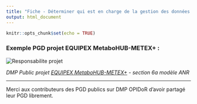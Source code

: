 ```yaml
---
title: "Fiche - Déterminer qui est en charge de la gestion des données du projet"
output: html_document
---
```


```r
knitr::opts_chunk$set(echo = TRUE)
```

### Exemple PGD projet EQUIPEX MetaboHUB-METEX+ **:**

![](images/exemple_PGD_resp_projet.png "Responsabilite projet")

*DMP Public projet [EQUIPEX MetaboHUB-METEX+](https://dmp.opidor.fr/plans/13271/export.pdf?export%5Bquestion_headings%5D=true) - section 6a modèle ANR*

------------------------------------------------------------------------

Merci aux contributeurs des PGD publics sur DMP OPIDoR d'avoir partagé leur PGD librement.
